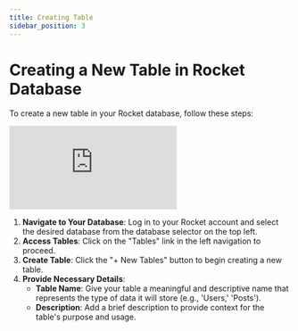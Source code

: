 ```yaml
---
title: Creating Table
sidebar_position: 3
---
```


# Creating a New Table in Rocket Database

To create a new table in your Rocket database, follow these steps:

<div class="videowrapper">
  <iframe
    src="https://www.youtube.com/embed/eJKFv-jdBc4?rel=0"
    title="YouTube video 
      player"
    frameborder="0"
    allow="accelerometer; autoplay; clipboard-write; 
      encrypted-media; gyroscope; picture-in-picture"
    allowfullscreen
  ></iframe>
</div>

1. **Navigate to Your Database**: Log in to your Rocket account and select the desired database from the database selector on the top left.
2. **Access Tables**: Click on the "Tables" link in the left navigation to proceed.
3. **Create Table**: Click the "+ New Tables" button to begin creating a new table.
4. **Provide Necessary Details**:
   - **Table Name**: Give your table a meaningful and descriptive name that represents the type of data it will store (e.g., 'Users,' 'Posts').
   - **Description**: Add a brief description to provide context for the table's purpose and usage.
